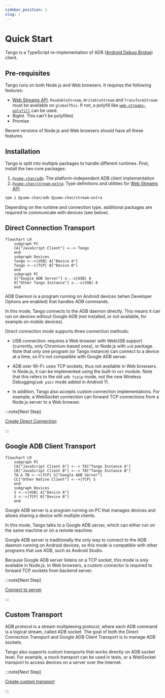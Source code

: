 ```yaml
---
sidebar_position: 1
slug: /
---
```



# Quick Start

Tango is a TypeScript re-implementation of ADB ([Android Debug Bridge](https://developer.android.com/studio/command-line/adb)) client.

## Pre-requisites

Tango runs on both Node.js and Web browsers. It requires the following features:

* [Web Streams API](https://developer.mozilla.org/en-US/docs/Web/API/Streams_API). `ReadableStream`, `WritableStream` and `TransformStream` must be available on `globalThis`. If not, a polyfill like [`web-streams-polyfill`](https://www.npmjs.com/package/web-streams-polyfill) can be used.
* BigInt. This can't be polyfilled.
* Promise

Recent versions of Node.js and Web browsers should have all these features.

## Installation

Tango is split into multiple packages to handle different runtimes. First, install the two core packages:

1. [`@yume-chan/adb`](https://www.npmjs.com/package/@yume-chan/adb): The platform-independent ADB client implementation
2. [`@yume-chan/stream-extra`](https://www.npmjs.com/package/@yume-chan/stream-extra): Type definitions and utilities for [Web Streams API](https://developer.mozilla.org/en-US/docs/Web/API/Streams_API).

```sh npm2yarn
npm i @yume-chan/adb @yume-chan/stream-extra
```

Depending on the runtime and connection type, additional packages are required to communicate with devices (see below).

## Direct Connection Transport

```mermaid
flowchart LR
    subgraph PC
    CA["JavaScript Client"] <--> Tango
    end
    subgraph Devices
    Tango <-->|USB| A["Device A"]
    Tango <-->|TCP| B["Device B"]
    end
    subgraph PC
    S["Google ADB Server"] x-.-x|USB| A
    O["Other Tango Instance"] x-.-x|USB| A
    end
```

ADB Daemon is a program running on Android devices (when Developer Options are enabled) that handles ADB commands.

In this mode, Tango connects to the ADB daemon directly. This means it can run on devices without Google ADB (not installed, or not available, for example on mobile devices).

Direct connection mode supports three connection methods:

* USB connection: requires a Web browser with WebUSB support (currently, only Chromium-based ones), or Node.js with `usb` package. Note that only one program (or Tango instance) can connect to a device at a time, so it's not compatible with Google ADB server.
* ADB over Wi-Fi: uses TCP sockets, thus not available in Web browsers. In Node.js, it can be implemented using the built-in `net` module. Note that this refers to the old `adb tcpip` mode, not the new Wireless Debugging/`adb pair` mode added in Android 11.

* In addition, Tango also accepts custom connection implementations. For example, a WebSocket connection can forward TCP connections from a Node.js server to a Web browser.

:::note[Next Step]

[Create Direct Connection](./daemon/index.mdx)

:::

## Google ADB Client Transport

```mermaid
flowchart LR
    subgraph PC
    CA["JavaScript Client A"] <--> TA["Tango Instance A"]
    CB["JavaScript Client B"] <--> TB["Tango Instance B"]
    TA & TB <-->|TCP| S["Google ADB Server"]
    CC["Other Native Client"] <-->|TCP| S
    end
    subgraph Devices
    S <-->|USB| A["Device A"]
    S <-->|TCP| B["Device B"]
    end
```

Google ADB server is a program running on PC that manages devices and allows sharing a device with multiple clients.

In this mode, Tango talks to a Google ADB server, which can either run on the same machine or on a remote machine.

Google ADB server is traditionally the only way to connect to the ADB daemon running on Android devices, so this mode is compatible with other programs that use ADB, such as Android Studio.

Because Google ADB server listens on a TCP socket, this mode is only available in Node.js. In Web browsers, a custom connector is required to forward TCP sockets from backend server.

:::note[Next Step]

[Connect to server](./server/connection.mdx)

:::

## Custom Transport

ADB protocol is a stream multiplexing protocol, where each ADB command is a logical stream, called ADB socket. The goal of both the Direct Connection Transport and Google ADB Client Transport is to manage ADB sockets.

Tango also supports custom transports that works directly on ADB socket level. For example, a mock transport can be used in tests, or a WebSocket transport to access devices on a server over the Internet.

:::note[Next Step]

[Create custom transport](./custom-transport.mdx)

:::

